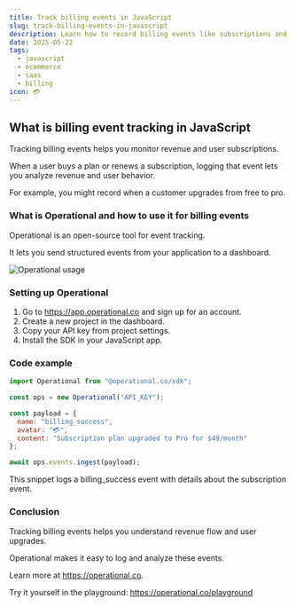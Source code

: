 ```yaml
---
title: Track billing events in JavaScript
slug: track-billing-events-in-javascript
description: Learn how to record billing events like subscriptions and invoices in your JavaScript app using Operational and track revenue actions.
date: 2025-05-22
tags:
  - javascript
  - ecommerce
  - saas
  - billing
icon: 💳
---
```


## What is billing event tracking in JavaScript

Tracking billing events helps you monitor revenue and user subscriptions.

When a user buys a plan or renews a subscription, logging that event lets you analyze revenue and user behavior.

For example, you might record when a customer upgrades from free to pro.

### What is Operational and how to use it for billing events

Operational is an open-source tool for event tracking.

It lets you send structured events from your application to a dashboard.

![Operational usage](https://operational.co/images/misc/ops-usage.jpg)

### Setting up Operational

1. Go to https://app.operational.co and sign up for an account.
2. Create a new project in the dashboard.
3. Copy your API key from project settings.
4. Install the SDK in your JavaScript app.

### Code example

```javascript
import Operational from "@operational.co/sdk";

const ops = new Operational("API_KEY");

const payload = {
  name: "billing_success",
  avatar: "💳",
  content: "Subscription plan upgraded to Pro for $49/month"
};

await ops.events.ingest(payload);
```

This snippet logs a billing_success event with details about the subscription event.

### Conclusion

Tracking billing events helps you understand revenue flow and user upgrades.

Operational makes it easy to log and analyze these events.

Learn more at https://operational.co.

Try it yourself in the playground: https://operational.co/playground